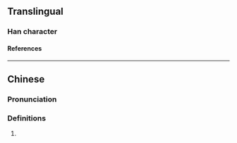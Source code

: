 {{character info}}
==Translingual==

===Han character===
{{Han char|rn=85|rad=水|as=06|sn=9|four=35160|canj=ETW|ids=⿰氵曲}}

====References====
{{Han ref|kx=0623.030|dkj=17430|dj=1019.060|hdz=31607.020|uh=6D40}}

----

==Chinese==
{{zh-forms}}

===Pronunciation===
{{zh-pron
|m=qū
|c=kuk1
|cat=pn
}}

===Definitions===
{{zh-hanzi}}

# {{zh-alt-form|曲}} {{zh-only|浀池|a place in the state of [[w:Lu (state)|Lu]] during the {{w|Spring and Autumn period}}}}
